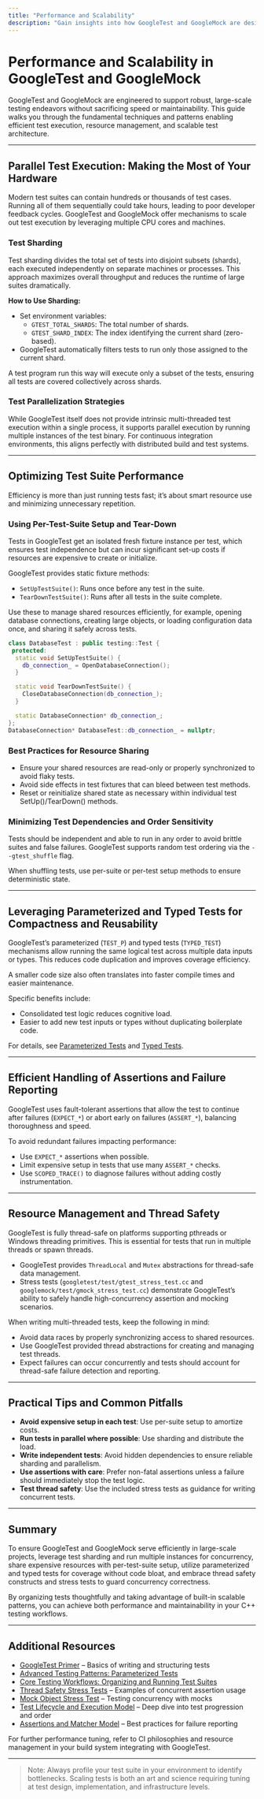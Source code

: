 ```yaml
---
title: "Performance and Scalability"
description: "Gain insights into how GoogleTest and GoogleMock are designed to handle large, complex test suites efficiently. Discusses test execution parallelism, resource management, and patterns for organizing tests for speed and maintainability."
---
```


# Performance and Scalability in GoogleTest and GoogleMock

GoogleTest and GoogleMock are engineered to support robust, large-scale testing endeavors without sacrificing speed or maintainability. This guide walks you through the fundamental techniques and patterns enabling efficient test execution, resource management, and scalable test architecture.

---

## Parallel Test Execution: Making the Most of Your Hardware

Modern test suites can contain hundreds or thousands of test cases. Running all of them sequentially could take hours, leading to poor developer feedback cycles. GoogleTest and GoogleMock offer mechanisms to scale out test execution by leveraging multiple CPU cores and machines.

### Test Sharding

Test sharding divides the total set of tests into disjoint subsets (shards), each executed independently on separate machines or processes. This approach maximizes overall throughput and reduces the runtime of large suites dramatically.

**How to Use Sharding:**
- Set environment variables:
  - `GTEST_TOTAL_SHARDS`: The total number of shards.
  - `GTEST_SHARD_INDEX`: The index identifying the current shard (zero-based).
- GoogleTest automatically filters tests to run only those assigned to the current shard.

A test program run this way will execute only a subset of the tests, ensuring all tests are covered collectively across shards.

### Test Parallelization Strategies

While GoogleTest itself does not provide intrinsic multi-threaded test execution within a single process, it supports parallel execution by running multiple instances of the test binary. For continuous integration environments, this aligns perfectly with distributed build and test systems.

---

## Optimizing Test Suite Performance

Efficiency is more than just running tests fast; it’s about smart resource use and minimizing unnecessary repetition.

### Using Per-Test-Suite Setup and Tear-Down

Tests in GoogleTest get an isolated fresh fixture instance per test, which ensures test independence but can incur significant set-up costs if resources are expensive to create or initialize.

GoogleTest provides static fixture methods:

- `SetUpTestSuite()`: Runs once before any test in the suite.
- `TearDownTestSuite()`: Runs after all tests in the suite complete.

Use these to manage shared resources efficiently, for example, opening database connections, creating large objects, or loading configuration data once, and sharing it safely across tests.

```c++
class DatabaseTest : public testing::Test {
 protected:
  static void SetUpTestSuite() {
    db_connection_ = OpenDatabaseConnection();
  }

  static void TearDownTestSuite() {
    CloseDatabaseConnection(db_connection_);
  }

  static DatabaseConnection* db_connection_;
};
DatabaseConnection* DatabaseTest::db_connection_ = nullptr;
```

### Best Practices for Resource Sharing

- Ensure your shared resources are read-only or properly synchronized to avoid flaky tests.
- Avoid side effects in test fixtures that can bleed between test methods.
- Reset or reinitialize shared state as necessary within individual test SetUp()/TearDown() methods.

### Minimizing Test Dependencies and Order Sensitivity

Tests should be independent and able to run in any order to avoid brittle suites and false failures. GoogleTest supports random test ordering via the `--gtest_shuffle` flag.

When shuffling tests, use per-suite or per-test setup methods to ensure deterministic state.

---

## Leveraging Parameterized and Typed Tests for Compactness and Reusability

GoogleTest’s parameterized (`TEST_P`) and typed tests (`TYPED_TEST`) mechanisms allow running the same logical test across multiple data inputs or types. This reduces code duplication and improves coverage efficiency.

A smaller code size also often translates into faster compile times and easier maintenance.

Specific benefits include:
- Consolidated test logic reduces cognitive load.
- Easier to add new test inputs or types without duplicating boilerplate code.

For details, see [Parameterized Tests](../guides/advanced-testing-patterns/parameterized-tests.md) and [Typed Tests](../guides/advanced-testing-patterns/parameterized-tests.md#typed-tests).

---

## Efficient Handling of Assertions and Failure Reporting

GoogleTest uses fault-tolerant assertions that allow the test to continue after failures (`EXPECT_*`) or abort early on failures (`ASSERT_*`), balancing thoroughness and speed.

To avoid redundant failures impacting performance:
- Use `EXPECT_*` assertions when possible.
- Limit expensive setup in tests that use many `ASSERT_*` checks.
- Use `SCOPED_TRACE()` to diagnose failures without adding costly instrumentation.

---

## Resource Management and Thread Safety

GoogleTest is fully thread-safe on platforms supporting pthreads or Windows threading primitives. This is essential for tests that run in multiple threads or spawn threads.

- GoogleTest provides `ThreadLocal` and `Mutex` abstractions for thread-safe data management.
- Stress tests (`googletest/test/gtest_stress_test.cc` and `googlemock/test/gmock_stress_test.cc`) demonstrate GoogleTest’s ability to safely handle high-concurrency assertion and mocking scenarios.

When writing multi-threaded tests, keep the following in mind:
- Avoid data races by properly synchronizing access to shared resources.
- Use GoogleTest provided thread abstractions for creating and managing test threads.
- Expect failures can occur concurrently and tests should account for thread-safe failure detection and reporting.

---

## Practical Tips and Common Pitfalls

- **Avoid expensive setup in each test**: Use per-suite setup to amortize costs.
- **Run tests in parallel where possible**: Use sharding and distribute the load.
- **Write independent tests**: Avoid hidden dependencies to ensure reliable sharding and parallelism.
- **Use assertions with care**: Prefer non-fatal assertions unless a failure should immediately stop the test logic.
- **Test thread safety**: Use the included stress tests as guidance for writing concurrent tests.

---

## Summary

To ensure GoogleTest and GoogleMock serve efficiently in large-scale projects, leverage test sharding and run multiple instances for concurrency, share expensive resources with per-test-suite setup, utilize parameterized and typed tests for coverage without code bloat, and embrace thread safety constructs and stress tests to guard concurrency correctness.

By organizing tests thoughtfully and taking advantage of built-in scalable patterns, you can achieve both performance and maintainability in your C++ testing workflows.

---

## Additional Resources

- [GoogleTest Primer](primer.md) – Basics of writing and structuring tests
- [Advanced Testing Patterns: Parameterized Tests](guides/advanced-testing-patterns/parameterized-tests.md)
- [Core Testing Workflows: Organizing and Running Test Suites](guides/core-testing-workflows/organizing-and-running-tests.md)
- [Thread Safety Stress Tests](//googletest/test/gtest_stress_test.cc) – Examples of concurrent assertion usage
- [Mock Object Stress Test](//googlemock/test/gmock_stress_test.cc) – Testing concurrency with mocks
- [Test Lifecycle and Execution Model](concepts/core-architecture/test-lifecycle.md) – Deep dive into test progression and order
- [Assertions and Matcher Model](concepts/core-architecture/assertion-model.md) – Best practices for failure reporting

For further performance tuning, refer to CI philosophies and resource management in your build system integrating with GoogleTest.

---

> Note: Always profile your test suite in your environment to identify bottlenecks. Scaling tests is both an art and science requiring tuning at test design, implementation, and infrastructure levels.

